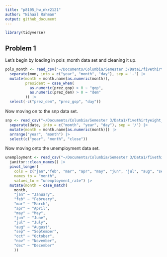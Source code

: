 ```yaml
---
title: "p8105_hw_nkr2121"
author: "Nihaal Rahman"
output: github_document
---
```


```r
library(tidyverse)
```

## Problem 1

Let's begin by loading in pols_month data set and cleaning it up. 

```r
pols_month <- read_csv("~/Documents/Columbia/Semester 3/Data1/fivethirtyeight_datasets/pols-month.csv") |> 
  separate(mon, into = c("year", "month", "day"), sep = '-') |> 
  mutate(month = month.name[as.numeric(month)],
         president = case_when(
           as.numeric(prez_gop) > 0 ~ "gop",
           as.numeric(prez_dem) > 0 ~ "dem"
         )) |> 
  select(-c("prez_dem", "prez_gop", "day"))
```

Now moving on to the snp data set.  

```r
snp <- read_csv("~/Documents/Columbia/Semester 3/Data1/fivethirtyeight_datasets/snp.csv") |> 
  separate(date, into = c("month", "year", "day"), sep = '/') |> 
  mutate(month = month.name[as.numeric(month)]) |> 
  arrange("year", "month") |> 
  select(c("year", "month", "close"))
```

Now moving onto the unemployment data set. 

```r
unemployment <- read_csv("~/Documents/Columbia/Semester 3/Data1/fivethirtyeight_datasets/unemployment.csv") |> 
  janitor::clean_names() |> 
  pivot_longer(
    cols = c("jan","feb", "mar", "apr", "may", "jun", "jul", "aug", "sep", "oct", "nov", "dec"),
    names_to = "month",
    values_to = "unemployment_rate") |> 
  mutate(month = case_match(
    month,
    "jan" ~ "January",
    "feb" ~ "February",
    "mar" ~ "March",
    "apr" ~ "April",
    "may" ~ "May",
    "jun" ~ "June",
    "jul" ~ "July",
    "aug" ~ "August",
    "sep" ~ "September",
    "oct" ~ "October",
    "nov" ~ "November",
    "dec" ~ "December"
    ))
```


